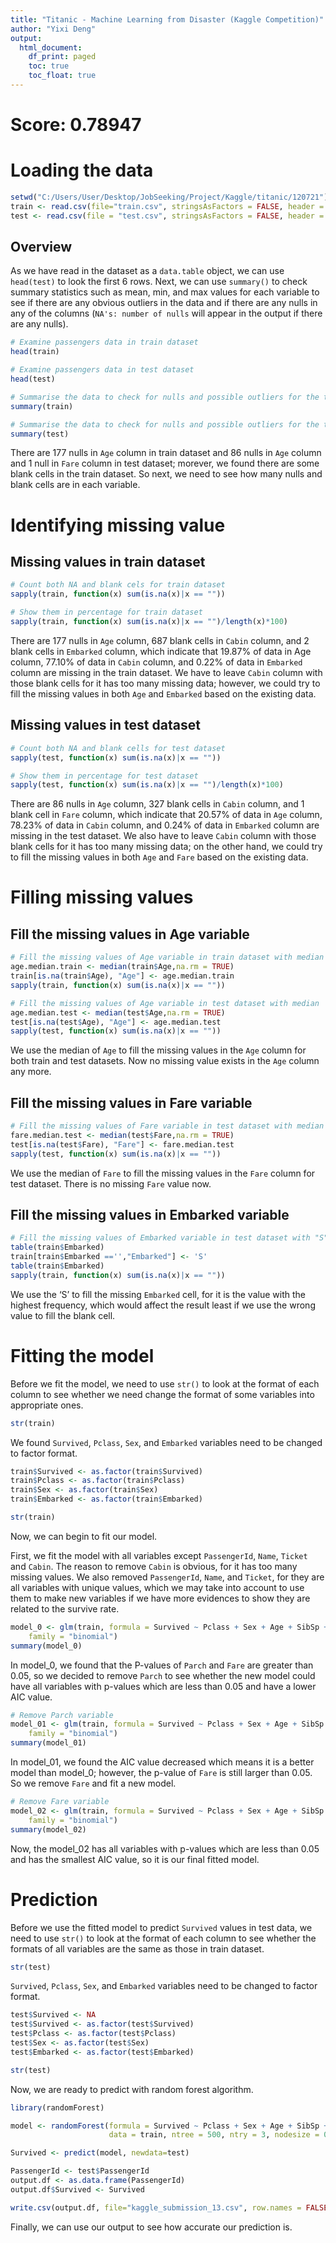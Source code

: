 ---
title: "Titanic - Machine Learning from Disaster (Kaggle Competition)"
author: "Yixi Deng"
output:
  html_document:
    df_print: paged
    toc: true
    toc_float: true
---

# Score: 0.78947

# Loading the data
```{r}
setwd("C:/Users/User/Desktop/JobSeeking/Project/Kaggle/titanic/120721")
train <- read.csv(file="train.csv", stringsAsFactors = FALSE, header = TRUE)
test <- read.csv(file = "test.csv", stringsAsFactors = FALSE, header = TRUE)
```

## Overview
As we have read in the dataset as a `data.table` object, we can use `head(test)` to look the first 6 rows. Next, we can use `summary()` to check summary statistics such as mean, min, and max values for each variable to see if there are any obvious outliers in the data and if there are any nulls in any of the columns (`NA's: number of nulls` will appear in the output if there are any nulls).
```{r}
# Examine passengers data in train dataset
head(train)
```

```{r}
# Examine passengers data in test dataset
head(test)
```

```{r}
# Summarise the data to check for nulls and possible outliers for the train dataset
summary(train)
```

```{r}
# Summarise the data to check for nulls and possible outliers for the test dataset
summary(test)
```

There are 177 nulls in `Age` column in train dataset and 86 nulls in `Age` column and 1 null in `Fare` column in test dataset; morever, we found there are some blank cells in the train dataset. So next, we need to see how many nulls and blank cells are in each variable.

# Identifying missing value


## Missing values in train dataset
```{r}
# Count both NA and blank cels for train dataset
sapply(train, function(x) sum(is.na(x)|x == "")) 
```

```{r}
# Show them in percentage for train dataset
sapply(train, function(x) sum(is.na(x)|x == "")/length(x)*100) 
```

There are 177 nulls in `Age` column, 687 blank cells in `Cabin` column, and 2 blank cells in `Embarked` column, which indicate that 19.87% of data in Age column, 77.10% of data in `Cabin` column, and 0.22% of data in `Embarked` column are missing in the train dataset. We have to leave `Cabin` column with those blank cells for it has too many missing data; however, we could try to fill the missing values in both `Age` and `Embarked` based on the existing data.

## Missing values in test dataset
```{r}
# Count both NA and blank cells for test dataset
sapply(test, function(x) sum(is.na(x)|x == "")) 
```


```{r}
# Show them in percentage for test dataset
sapply(test, function(x) sum(is.na(x)|x == "")/length(x)*100)
```

There are 86 nulls in `Age` column, 327 blank cells in `Cabin` column, and 1 blank cell in `Fare` column, which indicate that 20.57% of data in `Age` column, 78.23% of data in `Cabin` column, and 0.24% of data in `Embarked` column are missing in the test dataset. We also have to leave `Cabin` column with those blank cells for it has too many missing data; on the other hand, we could try to fill the missing values in both `Age` and `Fare` based on the existing data.

# Filling missing values
## Fill the missing values in Age variable
```{r}
# Fill the missing values of Age variable in train dataset with median
age.median.train <- median(train$Age,na.rm = TRUE)
train[is.na(train$Age), "Age"] <- age.median.train
sapply(train, function(x) sum(is.na(x)|x == "")) 
```

```{r}
# Fill the missing values of Age variable in test dataset with median
age.median.test <- median(test$Age,na.rm = TRUE)
test[is.na(test$Age), "Age"] <- age.median.test
sapply(test, function(x) sum(is.na(x)|x == "")) 
```

We use the median of `Age` to fill the missing values in the `Age` column for both train and test datasets. Now no missing value exists in the `Age` column any more.

## Fill the missing values in Fare variable
```{r}
# Fill the missing values of Fare variable in test dataset with median
fare.median.test <- median(test$Fare,na.rm = TRUE)
test[is.na(test$Fare), "Fare"] <- fare.median.test
sapply(test, function(x) sum(is.na(x)|x == "")) 
```

We use the median of `Fare` to fill the missing values in the `Fare` column for test dataset. There is no missing `Fare` value now.

## Fill the missing values in Embarked variable
```{r}
# Fill the missing values of Embarked variable in test dataset with "S"
table(train$Embarked)
train[train$Embarked =='',"Embarked"] <- 'S'
table(train$Embarked) 
sapply(train, function(x) sum(is.na(x)|x == "")) 
```

We use the 'S' to fill the missing `Embarked` cell, for it is the value with the highest frequency, which would affect the result least if we use the wrong value to fill the blank cell.

# Fitting the model
Before we fit the model, we need to use `str()` to look at the format of each column to see whether we need change the format of some variables into appropriate ones.

```{r}
str(train)
```

We found `Survived`, `Pclass`, `Sex`, and `Embarked` variables need to be changed to factor format.

```{r}
train$Survived <- as.factor(train$Survived)
train$Pclass <- as.factor(train$Pclass)
train$Sex <- as.factor(train$Sex)
train$Embarked <- as.factor(train$Embarked)
```

```{r}
str(train)
```

Now, we can begin to fit our model.

First, we fit the model with all variables except `PassengerId`, `Name`, `Ticket` and `Cabin`. The reason to remove `Cabin` is obvious, for it has too many missing values. We also removed `PassengerId`, `Name`, and `Ticket`, for they are all variables with unique values, which we may take into account to use them to make new variables if we have more evidences to show they are related to the survive rate.

```{r}
model_0 <- glm(train, formula = Survived ~ Pclass + Sex + Age + SibSp + Parch  + Fare +  Embarked,
    family = "binomial")
summary(model_0)
```

In model_0, we found that the P-values of `Parch` and `Fare` are greater than 0.05, so we decided to remove `Parch` to see whether the new model could have all variables with p-values which are less than 0.05 and have a lower AIC value. 

```{r}
# Remove Parch variable
model_01 <- glm(train, formula = Survived ~ Pclass + Sex + Age + SibSp +  Fare +  Embarked,
    family = "binomial")
summary(model_01)
```

In model_01, we found the AIC value decreased which means it is a better model than model_0; however, the p-value of `Fare` is still larger than 0.05. So we remove `Fare` and fit a new model. 

```{r}
# Remove Fare variable
model_02 <- glm(train, formula = Survived ~ Pclass + Sex + Age + SibSp + Embarked,
    family = "binomial")
summary(model_02)
```


Now, the model_02 has all variables with p-values which are less than 0.05 and has the smallest AIC value, so it is our final fitted model.

# Prediction
Before we use the fitted model to predict `Survived` values in test data, we need to use `str()` to look at the format of each column to see whether the formats of all variables are the same as those in train dataset. 
```{r}
str(test)
```

`Survived`, `Pclass`, `Sex`, and `Embarked` variables need to be changed to factor format.

```{r}
test$Survived <- NA
test$Survived <- as.factor(test$Survived)
test$Pclass <- as.factor(test$Pclass)
test$Sex <- as.factor(test$Sex)
test$Embarked <- as.factor(test$Embarked)
```

```{r}
str(test)
```

Now, we are ready to predict with random forest algorithm.

```{r}
library(randomForest)
```


```{r}
model <- randomForest(formula = Survived ~ Pclass + Sex + Age + SibSp + Embarked, 
                      data = train, ntree = 500, ntry = 3, nodesize = 0.01 * nrow(test))

Survived <- predict(model, newdata=test)

PassengerId <- test$PassengerId
output.df <- as.data.frame(PassengerId)
output.df$Survived <- Survived

write.csv(output.df, file="kaggle_submission_13.csv", row.names = FALSE)
```

Finally, we can use our output to see how accurate our prediction is.